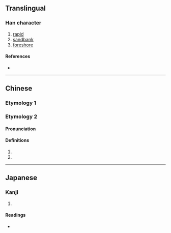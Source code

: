 {{character info/new}}
==Translingual==

===Han character===
{{Han char|rn=85|rad=水|as=12|sn=15|four=36146|canj=ERRJ|ids=⿰氵單}}

# [[rapid]]
# [[sandbank]]
# [[foreshore]]

====References====
* {{Han ref|kx=0650.120|dkj=18270|dj=1060.140|hdz=31741.030|uh=6F6C|ud=28524|bh=E649|bd=58953}}

----

==Chinese==
{{zh-forms}}

===Etymology 1===
{{zh-see|灘|a}}

===Etymology 2===
====Pronunciation====
{{zh-pron
|m=shàn
|c=
|ma=
|cat=n,v
}}

====Definitions====
{{zh-hanzi}}

# {{zh-only|涴潬|a [[meander]]}}
# {{zh-only|涴潬|(of a [[river]]) meandering}}

----

==Japanese==

===Kanji===
{{ja-kanji|grade=|rs=水12}}

# {{defn|lang=ja|sort=水12}}

====Readings====
* {{ja-readings|on=[[たん]] (tan), [[せん]] (sen), [[ぜん]] (zen)|kun=[[す]] (su)}}